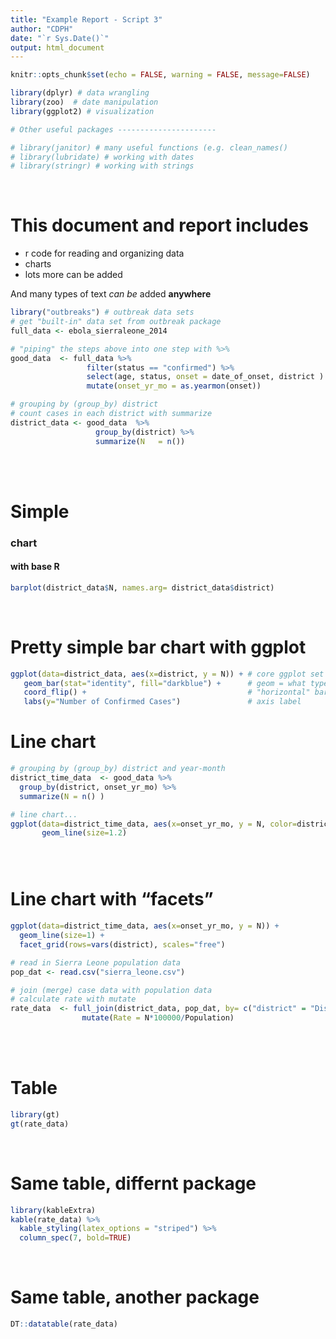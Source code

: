```yaml
---
title: "Example Report - Script 3"
author: "CDPH"
date: "`r Sys.Date()`"
output: html_document
---
```


```r
knitr::opts_chunk$set(echo = FALSE, warning = FALSE, message=FALSE)

library(dplyr) # data wrangling
library(zoo)  # date manipulation
library(ggplot2) # visualization

# Other useful packages ----------------------

# library(janitor) # many useful functions (e.g. clean_names()
# library(lubridate) # working with dates
# library(stringr) # working with strings

```

<br>

# This document and report includes

- r code for reading and organizing data
- charts
- lots more can be added


And many types of text *can be* added **anywhere**


```r

library("outbreaks") # outbreak data sets
# get "built-in" data set from outbreak package
full_data <- ebola_sierraleone_2014  

# "piping" the steps above into one step with %>%
good_data  <- full_data %>% 
                 filter(status == "confirmed") %>%
                 select(age, status, onset = date_of_onset, district ) %>%
                 mutate(onset_yr_mo = as.yearmon(onset))  

# grouping by (group_by) district 
# count cases in each district with summarize
district_data <- good_data  %>% 
                   group_by(district) %>%
                   summarize(N   = n())


```

<br><br>

# Simple

### chart

#### with base R

```r
barplot(district_data$N, names.arg= district_data$district)
```

<br>

# Pretty simple bar chart with ggplot

```r

ggplot(data=district_data, aes(x=district, y = N)) + # core ggplot set up
   geom_bar(stat="identity", fill="darkblue") +      # geom = what type of plot
   coord_flip() +                                    # "horizontal" bar chart
   labs(y="Number of Confirmed Cases")               # axis label

```


# Line chart

```r
# grouping by (group_by) district and year-month 
district_time_data  <- good_data %>% 
  group_by(district, onset_yr_mo) %>%
  summarize(N = n() )

# line chart...
ggplot(data=district_time_data, aes(x=onset_yr_mo, y = N, color=district )) + 
       geom_line(size=1.2)





```


# Line chart with "facets"

```r
ggplot(data=district_time_data, aes(x=onset_yr_mo, y = N)) + 
  geom_line(size=1) +
  facet_grid(rows=vars(district), scales="free")
```



```r
# read in Sierra Leone population data
pop_dat <- read.csv("sierra_leone.csv")

# join (merge) case data with population data 
# calculate rate with mutate
rate_data  <- full_join(district_data, pop_dat, by= c("district" = "District")) %>%
                mutate(Rate = N*100000/Population)

```

<br><br>

# Table



```r
library(gt)
gt(rate_data)
```


<br>

# Same table, differnt package


```r
library(kableExtra)
kable(rate_data) %>% 
  kable_styling(latex_options = "striped") %>%
  column_spec(7, bold=TRUE)
```


<br>

# Same table, another package



```r
DT::datatable(rate_data)
```

